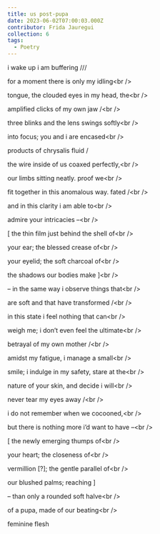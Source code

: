 ```yaml
---
title: us post-pupa
date: 2023-06-02T07:00:03.000Z
contributor: Frida Jauregui
collection: 6
tags:
  - Poetry
---
```


i wake up i am buffering /// 

for a moment there is only my idling\<br />

tongue, the clouded eyes in my head, the\<br />

amplified clicks of my own jaw /\<br />

three blinks and the lens swings softly\<br /> 

into focus; you and i are encased\<br />

products of chrysalis fluid /

the wire inside of us coaxed perfectly,\<br /> 

our limbs sitting neatly. proof we\<br /> 

fit together in this anomalous way. fated /\<br />

and in this clarity i am able to\<br />

admire your intricacies –\<br />




\[ the thin film just behind the shell of\<br /> 

your ear; the blessed crease of\<br /> 

your eyelid; the soft charcoal of\<br /> 

the shadows our bodies make ]\<br />

– in the same way i observe things that\<br /> 

are soft and that have transformed /\<br /> 

in this state i feel nothing that can\<br />

weigh me; i don’t even feel the ultimate\<br /> 

betrayal of my own mother /\<br />

amidst my fatigue, i manage a small\<br /> 

smile; i indulge in my safety, stare at the\<br />

nature of your skin, and decide i will\<br /> 

never tear my eyes away /\<br />

i do not remember when we cocooned,\<br /> 

but there is nothing more i’d want to have –\<br />

\[ the newly emerging thumps of\<br /> 

your heart; the closeness of\<br />

vermillion \[?]; the gentle parallel of\<br />

our blushed palms; reaching ]

– than only a rounded soft halve\<br />

of a pupa, made of our beating\<br /> 

feminine flesh
